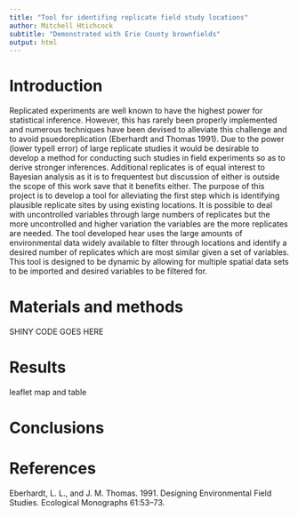 ```yaml
---
title: "Tool for identifing replicate field study locations"
author: Mitchell Htichcock
subtitle: "Demonstrated with Erie County brownfields"
output: html
---
```


# Introduction

Replicated experiments are well known to have the highest power for statistical inference. However, this has rarely been properly implemented and numerous techniques have been devised to alleviate this challenge and to avoid psuedoreplication (Eberhardt and Thomas 1991).   Due to the power (lower typeII error) of large replicate studies it would be desirable to develop a method for conducting such studies in field experiments so as to derive stronger inferences. Additional replicates is of equal interest to Bayesian analysis as it is to frequentest but discussion of either is outside the scope of this work save that it benefits either.  The purpose of this project is to develop a tool for alleviating the first step which is identifying plausible replicate sites by using existing locations. It is possible to deal with uncontrolled variables through large numbers of replicates but the more uncontrolled and higher variation the variables are the more replicates are needed. The tool developed hear uses the large amounts of environmental data widely available to filter through locations and identify a desired number of replicates which are most similar given a set of variables. This tool is designed to be dynamic by allowing for multiple spatial data sets to be imported and desired variables to be filtered for. 



# Materials and methods

SHINY CODE GOES HERE



# Results


leaflet map and table



# Conclusions


# References

Eberhardt, L. L., and J. M. Thomas. 1991. Designing Environmental Field Studies. Ecological Monographs 61:53–73.
